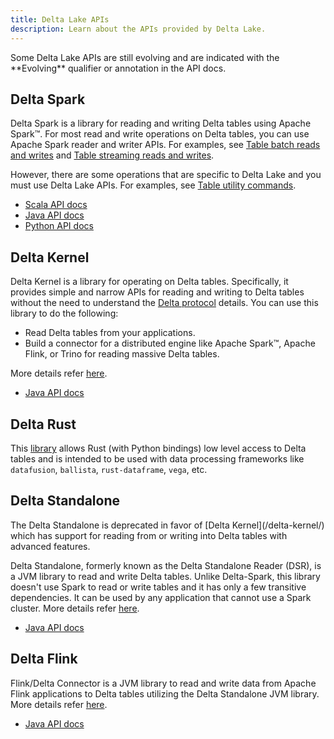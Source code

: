 ```yaml
---
title: Delta Lake APIs
description: Learn about the APIs provided by Delta Lake.
---
```



<Aside type="note">
  Some Delta Lake APIs are still evolving and are indicated with the
  **Evolving** qualifier or annotation in the API docs.
</Aside>

## Delta Spark

Delta Spark is a library for reading and writing Delta tables using Apache Spark™. For most read and write operations on Delta tables, you can use Apache Spark reader and writer APIs. For examples, see [Table batch reads and writes](/delta-batch/) and [Table streaming reads and writes](/delta-streaming/).

However, there are some operations that are specific to Delta Lake and you must use Delta Lake APIs. For examples, see [Table utility commands](/delta-utility/).

- [Scala API docs](/api/latest/scala/spark/io/delta/tables/index.html)
- [Java API docs](/api/latest/java/spark/index.html)
- [Python API docs](/api/latest/python/spark/index.html)

## Delta Kernel

Delta Kernel is a library for operating on Delta tables. Specifically, it provides simple and narrow APIs for reading and writing to Delta tables without the need to understand the [Delta protocol](https://github.com/delta-io/delta/blob/master/PROTOCOL.md) details. You can use this library to do the following:

- Read Delta tables from your applications.
- Build a connector for a distributed engine like Apache Spark™, Apache Flink, or Trino for reading massive Delta tables.

More details refer [here](https://github.com/delta-io/delta/blob/branch-3.0/kernel/USER_GUIDE.md).

- [Java API docs](/api/latest/java/kernel/index.html)

## Delta Rust

This [library](https://docs.rs/deltalake/latest/deltalake/) allows Rust (with Python bindings) low level access to Delta tables and is intended to be used with data processing frameworks like `datafusion`, `ballista`, `rust-dataframe`, `vega`, etc.

## Delta Standalone

<Aside type="caution">
  The Delta Standalone is deprecated in favor of [Delta Kernel](/delta-kernel/)
  which has support for reading from or writing into Delta tables with advanced
  features.
</Aside>

Delta Standalone, formerly known as the Delta Standalone Reader (DSR), is a JVM library to read and write Delta tables. Unlike Delta-Spark, this library doesn't use Spark to read or write tables and it has only a few transitive dependencies. It can be used by any application that cannot use a Spark cluster. More details refer [here](https://github.com/delta-io/delta/blob/master/connectors/README.md).

- [Java API docs](/api/3.3.1/java/standalone/index.html)

## Delta Flink

Flink/Delta Connector is a JVM library to read and write data from Apache Flink applications to Delta tables utilizing the Delta Standalone JVM library. More details refer [here](https://github.com/delta-io/delta/blob/master/connectors/flink/README.md).

- [Java API docs](/api/3.3.1/java/flink/index.html)
